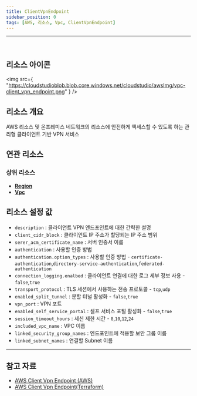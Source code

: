 ```yaml
---
title: ClientVpnEndpoint
sidebar_position: 0
tags: [AWS, 리소스, Vpc, ClientVpnEndpoint]
---
```


<hr />
<br />

## 리소스 아이콘

<img
    src={
        "https://cloudstudioblob.blob.core.windows.net/cloudstudio/awsImg/vpc-client_vpn_endpoint.png"
    }
/>

## 리소스 개요

AWS 리소스 및 온프레미스 네트워크의 리소스에 안전하게 액세스할 수 있도록 하는 관리형 클라이언트 기반 VPN 서비스

## 연관 리소스

### 상위 리소스

-   [**Region**](https://docs.cstudio.app/docs/resource/aws/Base/Region)
-   [**Vpc**](https://docs.cstudio.app/docs/resource/aws/Vpc/Vpc)

## 리소스 설정 값

-   `description` : 클라이언트 VPN 엔드포인트에 대한 간략한 설명
-   `client_cidr_block` : 클라이언트 IP 주소가 할당되는 IP 주소 범위
-   `serer_acm_certificate_name` : 서버 인증서 이름
-   `authentication` : 사용할 인증 방법
-   `authentication.option_types` : 사용할 인증 방법 - `certificate-authentication`,`directory-service-authentication`,`federated-authentication`
-   `connection_logging.enalbed` : 클라이언트 연결에 대한 로그 세부 정보 사용 - `false`,`true`
-   `transport_protocol` : TLS 세션에서 사용하는 전송 프로토콜 - `tcp`,`udp`
-   `enabled_split_tunnel` : 분할 터널 활성화 - `false`,`true`
-   `vpn_port` : VPN 포트
-   `enabled_self_service_portal` : 셀프 서비스 포털 활성화 - `false`,`true`
-   `session_timeout_hours` : 세션 제한 시간 - `8`,`10`,`12`,`24`
-   `included_vpc_name` : VPC 이름
-   `linked_security_group_names` : 엔드포인트에 적용할 보안 그룹 이름
-   `linked_subnet_names` : 연결할 Subnet 이름

---

## 참고 자료

-   [AWS Client Vpn Endpoint (AWS)](https://docs.aws.amazon.com/ko_kr/vpn/latest/clientvpn-admin/cvpn-working-endpoints.html)
-   [AWS Client Vpn Endpoint(Terraform)](https://registry.terraform.io/providers/hashicorp/aws/latest/docs/resources/ec2_client_vpn_endpoint)
